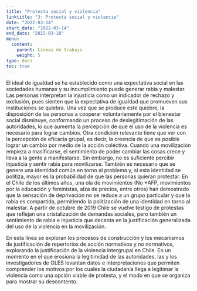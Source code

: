 ```yaml
---
title: "Protesta social y violencia"
linktitle: "3: Protesta social y violencia"
date: "2022-03-14"
start_date: "2022-03-14"
end_date: "2022-03-18"
menu:
  content:
    parent: Líneas de trabajo
    weight: 5
type: docs
toc: true
---
```


El ideal de igualdad se ha establecido como una expectativa social en las sociedades humanas y su incumplimiento puede generar rabia y malestar. Las personas interpretan la injusticia como un indicador de rechazo y exclusión, pues sienten que la expectativa de igualdad que promueven sus instituciones se quiebra. Una vez que se produce este quiebre, la disposición de las personas a cooperar voluntariamente por el bienestar social disminuye, conformando un proceso de deslegitimación de las autoridades, lo que aumenta la percepción de que el uso de la violencia es necesario para lograr cambios. Otra condición relevante tiene que ver con la percepción de eficacia grupal, es decir, la creencia de que es posible lograr un cambio por medio de la acción colectiva. Cuando una movilización empieza a masificarse, el sentimiento de poder cambiar las cosas crece y lleva a la gente a manifestarse. 
Sin embargo, no es suficiente percibir injusticia y sentir rabia para movilizarse. También es necesario que se genere una identidad común en torno al problema y, si esta identidad se politiza, mayor es la probabilidad de que las personas quieran protestar. En el Chile de los últimos años, una ola de movimientos (No +AFP, movimientos por la educación y feministas, alza de precios, entre otros) han demostrado que la sensación de deprivación no se reduce a un grupo particular y que la rabia es compartida, permitiendo la politización de una identidad en torno al malestar. A partir de octubre de 2019 Chile se vuelve testigo de protestas que reflejan una cristalización de demandas sociales, pero también un sentimiento de rabia e injusticia que decanta en la justificación generalizada del uso de la violencia en la movilización.

En esta línea se exploran los procesos de construcción y los mecanismos de justificación de repertorios de acción normativos y no normativos, explorando la justificación de la violencia intergrupal en Chile. En un momento en el que erosiona la legitimidad de las autoridades, las y los investigadores de OLES levantan datos e interpretaciones que permiten comprender los motivos por los cuales la ciudadanía llega a legitimar la violencia como una opción viable de protesta, y el modo en que se organiza para mostrar su descontento.
